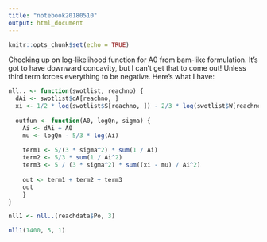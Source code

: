 ---
title: "notebook20180510"
output: html_document
---

```{r setup, include=FALSE}
knitr::opts_chunk$set(echo = TRUE)
```


Checking up on log-likelihood function for A0 from bam-like formulation. It's got to have downward concavity, but I can't get that to come out! Unless third term forces everything to be negative. Here's what I have:

```{r}
nll.. <- function(swotlist, reachno) {
  dAi <- swotlist$dA[reachno, ]
  xi <- 1/2 * log(swotlist$S[reachno, ]) - 2/3 * log(swotlist$W[reachno, ])
  
  outfun <- function(A0, logQn, sigma) {
    Ai <- dAi + A0
    mu <- logQn - 5/3 * log(Ai)
    
    term1 <- 5/(3 * sigma^2) * sum(1 / Ai)
    term2 <- 5/3 * sum(1 / Ai^2)
    term3 <- 5 / (3 * sigma^2) * sum((xi - mu) / Ai^2)
    
    out <- term1 + term2 + term3
    out
    }
}

nll1 <- nll..(reachdata$Po, 3)

nll1(1400, 5, 1)
```

